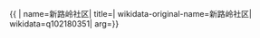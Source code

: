 {{ {{{1|PRC admin/showdata}}}|
name=新路岭社区|
title=|
wikidata-original-name=新路岭社区|
wikidata=q102180351|
arg={{{arg|}}}}}